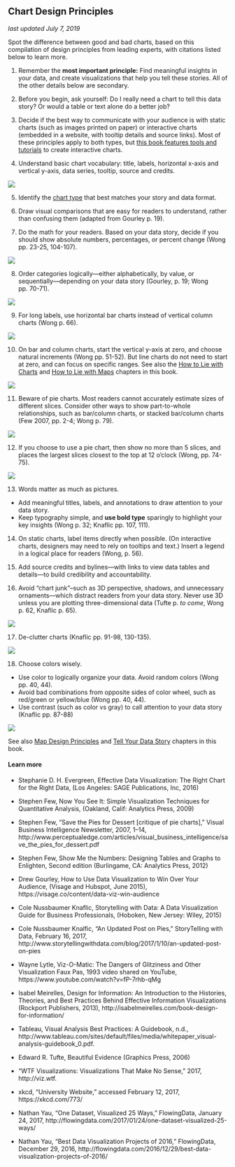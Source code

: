 ## Chart Design Principles {#chart-design}
*last updated July 7, 2019*

Spot the difference between good and bad charts, based on this compilation of design principles from leading experts, with citations listed below to learn more.

1) Remember the **most important principle:** Find meaningful insights in your data, and create visualizations that help you tell these stories. All of the other details below are secondary.

2) Before you begin, ask yourself: Do I really need a chart to tell this data story? Or would a table or text alone do a better job?

3) Decide if the best way to communicate with your audience is with static charts (such as images printed on paper) or interactive charts (embedded in a website, with tooltip details and source links). Most of these principles apply to both types, but [this book features tools and tutorials](chart) to create interactive charts.

4) Understand basic chart vocabulary: title, labels, horizontal x-axis and vertical y-axis, data series, tooltip, source and credits.

![](images/05-chart/Chart - 4 - Vocabulary.png)

5) Identify the [chart type](chart) that best matches your story and data format.

6) Draw visual comparisons that are easy for readers to understand, rather than confusing them (adapted from Gourley p. 19).

7) Do the math for your readers. Based on your data story, decide if you should show absolute numbers, percentages, or percent change (Wong pp. 23-25, 104-107).

![](images/05-chart/Chart - 7 - Do the math.png)

8) Order categories logically---either alphabetically, by value, or sequentially---depending on your data story (Gourley, p. 19; Wong pp. 70-71).

![](images/05-chart/Chart - 8 - Order.png)



9) For long labels, use horizontal bar charts instead of vertical column charts (Wong p. 66).

![](images/05-chart/Chart - 9 - Bar vs Column.png)

10) On bar and column charts, start the vertical y-axis at zero, and choose natural increments (Wong pp. 51-52). But line charts do not need to start at zero, and can focus on specific ranges. See also the [How to Lie with Charts](how-to-lie-with-charts) and [How to Lie with Maps](how-to-lie-with-maps) chapters in this book.

![](images/05-chart/Chart - 10 - Start with zero.png)

11) Beware of pie charts. Most readers cannot accurately estimate sizes of different slices. Consider other ways to show part-to-whole relationships, such as bar/column charts, or stacked bar/column charts (Few 2007, pp. 2-4; Wong p. 79).

![](images/05-chart/Chart - 11 - No pie chart.png)

12) If you choose to use a pie chart, then show no more than 5 slices, and places the largest slices closest to the top at 12 o'clock (Wong, pp. 74-75).

![](images/05-chart/Chart - 12 - Pie chart rules.png)

13) Words matter as much as pictures.
- Add meaningful titles, labels, and annotations to draw attention to your data story.
- Keep typography simple, and **use bold type** sparingly to highlight your key insights (Wong p. 32; Knaflic pp. 107, 111).

14) On static charts, label items directly when possible. (On interactive charts, designers may need to rely on tooltips and text.) Insert a legend in a logical place for readers (Wong, p. 56).

15) Add source credits and bylines---with links to view data tables and details---to build credibility and accountability.

16) Avoid “chart junk”--such as 3D perspective, shadows, and unnecessary ornaments---which distract readers from your data story. Never use 3D unless you are plotting three-dimensional data (Tufte p. *to come*, Wong p. 62, Knaflic p. 65).

![](images/05-chart/Chart - 16 - Avoid junk.png)

17) De-clutter charts (Knaflic pp. 91-98, 130-135).

![](images/05-chart/Chart - 17 - Declutter.png)

18) Choose colors wisely.
- Use color to logically organize your data. Avoid random colors (Wong pp. 40, 44).
- Avoid bad combinations from opposite sides of color wheel, such as red/green or yellow/blue (Wong pp. 40, 44).
- Use contrast (such as color vs gray) to call attention to your data story (Knaflic pp. 87-88)

![](images/05-chart/Chart - 18 - Colors.png)

See also [Map Design Principles](map-design) and [Tell Your Data Story](story) chapters in this book.

#### Learn more {-}

- Stephanie D. H. Evergreen, Effective Data Visualization: The Right Chart for the Right Data, (Los Angeles: SAGE Publications, Inc, 2016)

- Stephen Few, Now You See It: Simple Visualization Techniques for Quantitative Analysis, (Oakland, Calif: Analytics Press, 2009)

- Stephen Few, “Save the Pies for Dessert [critique of pie charts],” Visual Business Intelligence Newsletter, 2007, 1–14, http://www.perceptualedge.com/articles/visual_business_intelligence/save_the_pies_for_dessert.pdf

- Stephen Few, Show Me the Numbers: Designing Tables and Graphs to Enlighten, Second edition (Burlingame, CA: Analytics Press, 2012)

- Drew Gourley, How to Use Data Visualization to Win Over Your Audience, (Visage and Hubspot, June 2015), https://visage.co/content/data-viz-win-audience

- Cole Nussbaumer Knaflic, Storytelling with Data: A Data Visualization Guide for Business Professionals, (Hoboken, New Jersey: Wiley, 2015)

- Cole Nussbaumer Knalfic, "An Updated Post on Pies," StoryTelling with Data, February 16, 2017, http://www.storytellingwithdata.com/blog/2017/1/10/an-updated-post-on-pies

- Wayne Lytle, Viz-O-Matic: The Dangers of Glitziness and Other Visualization Faux Pas, 1993 video shared on YouTube, https://www.youtube.com/watch?v=fP-7rhb-qMg

- Isabel Meirelles, Design for Information: An Introduction to the Histories, Theories, and Best Practices Behind Effective Information Visualizations (Rockport Publishers, 2013), http://isabelmeirelles.com/book-design-for-information/

- Tableau, Visual Analysis Best Practices: A Guidebook, n.d., http://www.tableau.com/sites/default/files/media/whitepaper_visual-analysis-guidebook_0.pdf.

- Edward R. Tufte, Beautiful Evidence (Graphics Press, 2006)

- “WTF Visualizations: Visualizations That Make No Sense,” 2017, http://viz.wtf.

- xkcd, “University Website,” accessed February 12, 2017, https://xkcd.com/773/

- Nathan Yau, “One Dataset, Visualized 25 Ways,” FlowingData, January 24, 2017, http://flowingdata.com/2017/01/24/one-dataset-visualized-25-ways/

- Nathan Yau, “Best Data Visualization Projects of 2016,” FlowingData, December 29, 2016, http://flowingdata.com/2016/12/29/best-data-visualization-projects-of-2016/
